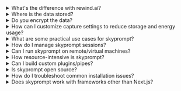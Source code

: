 

<details>
  <summary>What's the difference with rewind.ai?</summary>

  skyprompt is for developers to build apps like rewind.ai.
</details>

<details>
  <summary>Where is the data stored?</summary>
  
  - 100% of the data stay local in a SQLite database and mp4/mp3 files. You own your data
</details>

<details>
  <summary>Do you encrypt the data?</summary>
  
  - Not yet but we're working on it. We want to provide you the highest level of security.
</details>

<details>
  <summary>How can I customize capture settings to reduce storage and energy usage?</summary>
  
  - You can adjust frame rates and resolution in the configuration. Lower values will reduce storage and energy consumption. We're working on making this more user-friendly in future updates.
</details>

<details>
  <summary>What are some practical use cases for skyprompt?</summary>
  
    - RAG & question answering
    - Automation (write code somewhere else while watching you coding, write docs, fill your CRM, sync company's knowledge, etc.)
    - Analytics (track human performance, education, become aware of how you can improve, etc.)
    - etc.
    - We're constantly exploring new use cases and welcome community input!
</details>

<details>
  <summary>How do I manage skyprompt sessions?</summary>
  
  - **starting a session**: 
    - macOS: use the system tray icon or run `skyprompt` in terminal
    - windows: launch from start menu or run `skyprompt` in command prompt
    - linux: run `skyprompt` in terminal
  
  - **checking if session is running**:
    ```bash
    curl localhost:3030/health
    # If running, you'll get a health status response
    # If not running, you'll get a connection refused error
    ```
  
  - **stopping a session**:
    - macOS: cmd+option+x or right-click tray icon and select "quit"
    - windows: right-click tray icon and select "exit"
    - linux: ctrl+c in terminal
    
  - **troubleshooting**:
    - if ctrl+c doesn't work to stop a terminal session, try:
      ```bash
      # Find skyprompt process ID
      ps aux | grep skyprompt
      # Kill the process
      kill -9 [PID]
      ```
    - if the server starts but API calls fail, check if another instance is already running
</details>

<details>
  <summary>Can I run skyprompt on remote/virtual machines?</summary>
  
  - yes! skyprompt works seamlessly with remote desktop solutions
  - microsoft remote desktop: works out of the box, capturing both screen and audio
  - other remote solutions: generally compatible as long as they support audio/video forwarding
  - check our [server setup guide](/docs/server) for detailed instructions
</details>

<details>
  <summary>How resource-intensive is skyprompt?</summary>
  
  - designed to be lightweight and efficient
  - typical cpu usage: 1-2% on modern machines
  - memory footprint: ~100-200mb baseline
  - storage usage varies based on your capture settings and activity
  - optimized for 24/7 operation
</details>

<details>
  <summary>Can I build custom plugins/pipes?</summary>
  
  - yes! skyprompt is designed to be extensible
  - write plugins in typescript + bun
  - full access to captured screen/audio data
  - integrate with any ai model or external service
  - check our [plugin development guide](/docs/plugins) for details
</details>

<details>
  <summary>Is skyprompt open source?</summary>
  
  - yes! core functionality is open source under MIT license
  - built with rust + tauri for the core
  - plugins system in typescript + bun
  - community contributions welcome
  - find us on [github](https://github.com/mediar-ai/skyprompt)
</details>

<details>
  <summary>How do I troubleshoot common installation issues?</summary>
  
  - **missing dependencies**: 
    - linux: install `ffmpeg` and required libraries
    - macOS: ensure XCode tools are installed
    - windows: ensure VS C++ redistributable is installed
  
  see our [complete troubleshooting guide](/docs/troubleshooting) for more details.
</details>

<details>
  <summary>Does skyprompt work with frameworks other than Next.js?</summary>

  - yes! while our examples mainly use next.js, you can use any framework:
    - **react**: yes
    - **vue/svelte/etc**: yes
    - **electron/tauri**: yes
    - **python**: yes
    - **ruby/php/etc**: yes
  
  - example pipe templates for other frameworks coming soon!
</details>
